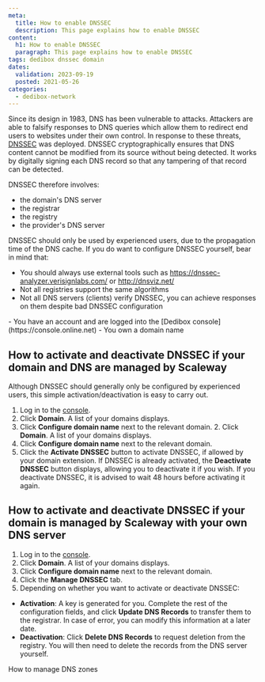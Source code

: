 ```yaml
---
meta:
  title: How to enable DNSSEC
  description: This page explains how to enable DNSSEC
content:
  h1: How to enable DNSSEC
  paragraph: This page explains how to enable DNSSEC
tags: dedibox dnssec domain 
dates:
  validation: 2023-09-19
  posted: 2021-05-26
categories:
  - dedibox-network
---
```


Since its design in 1983, DNS has been vulnerable to attacks. Attackers are able to falsify responses to DNS queries which allow them to redirect end users to websites under their own control. In response to these threats, [DNSSEC](https://www.icann.org/resources/pages/dnssec-what-is-it-why-important-2019-03-05-en) was deployed. DNSSEC cryptographically ensures that DNS content cannot be modified from its source without being detected. It works by digitally signing each DNS record so that any tampering of that record can be detected.

DNSSEC therefore involves:

  - the domain's DNS server
  - the registrar
  - the registry
  - the provider's DNS server

DNSSEC should only be used by experienced users, due to the propagation time of the DNS cache. If you do want to configure DNSSEC yourself, bear in mind that:

  - You should always use external tools such as https://dnssec-analyzer.verisignlabs.com/ or http://dnsviz.net/
  - Not all registries support the same algorithms
  - Not all DNS servers (clients) verify DNSSEC, you can achieve responses on them despite bad DNSSEC configuration

<Message type="requirement">
  - You have an account and are logged into the [Dedibox console](https://console.online.net) 
  - You own a domain name
</Message>

## How to activate and deactivate DNSSEC if your domain and DNS are managed by Scaleway

Although DNSSEC should generally only be configured by experienced users, this simple activation/deactivation is easy to carry out.

1. Log in to the [console](https://console.online.net).
2. Click **Domain**. A list of your domains displays.
    <Lightbox src="scaleway-domain-configure.webp" alt="" />
3. Click **Configure domain name** next to the relevant domain. 2. Click **Domain**. A list of your domains displays.
    <Lightbox src="scaleway-domain-configure.webp" alt="" />
3. Click **Configure domain name** next to the relevant domain. 
5. Click the **Activate DNSSEC** button to activate DNSSEC, if allowed by your domain extension. If DNSSEC is already activated, the **Deactivate DNSSEC** button displays, allowing you to deactivate it if you wish.
    <Message type="note">
      If you deactivate DNSSEC, it is advised to wait 48 hours before activating it again.
    </Message>

## How to activate and deactivate DNSSEC if your domain is managed by Scaleway with your own DNS server

1. Log in to the [console](https://console.online.net).
2. Click **Domain**. A list of your domains displays.
3. Click **Configure domain name** next to the relevant domain. 
4. Click the **Manage DNSSEC** tab.
    <Lightbox src="scaleway-activate-dnssec-ext.webp" alt="" />
5. Depending on whether you want to activate or deactivate DNSSEC:
  - **Activation**: A key is generated for you. Complete the rest of the configuration fields, and click **Update DNS Records** to transfer them to the registrar. In case of error, you can modify this information at a later date.
  - **Deactivation**: Click **Delete DNS Records** to request deletion from the registry. You will then need to delete the records from the DNS server yourself.


<Navigation title="See Also">
  <PreviousButton to="/dedibox-network/domains/how-to/manage-dns-zones/">How to manage DNS zones</PreviousButton>
</Navigation>

